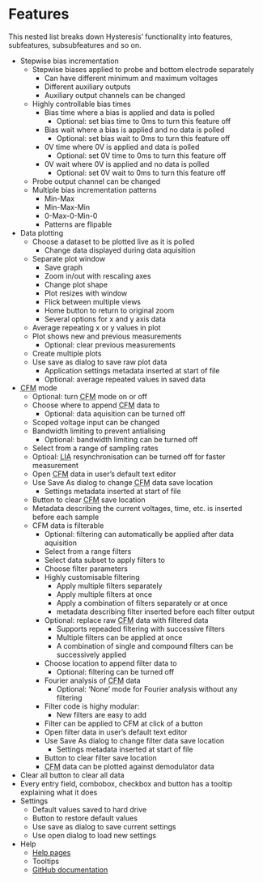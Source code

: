 # Features
This nested list breaks down Hysteresis' functionality into features, subfeatures, subsubfeatures and so on.

* Stepwise bias incrementation
    * Stepwise biases applied to probe and bottom electrode separately
        * Can have different minimum and maximum voltages
        * Different auxiliary outputs
        * Auxiliary output channels can be changed
    * Highly controllable bias times
        * Bias time where a bias is applied and data is polled
            * Optional: set bias time to 0ms to turn this feature off
        * Bias wait where a bias is applied and no data is polled
            * Optional: set bias wait to 0ms to turn this feature off
        * 0V time where 0V is applied and data is polled
            * Optional: set 0V time to 0ms to turn this feature off
        * 0V wait where 0V is applied and no data is polled
            * Optional: set 0V wait to 0ms to turn this feature off
    * Probe output channel can be changed
    * Multiple bias incrementation patterns
        * Min-Max
        * Min-Max-Min
        * 0-Max-0-Min-0
        * Patterns are flipable
* Data plotting
    * Choose a dataset to be plotted live as it is polled
        * Change data displayed during data aquisition
    * Separate plot window
        * Save graph
        * Zoom in/out with rescaling axes
        * Change plot shape
        * Plot resizes with window
        * Flick between multiple views
        * Home button to return to original zoom
        * Several options for x and y axis data
    * Average repeating x or y values in plot
    * Plot shows new and previous measurements
        * Optional: clear previous measurements
    * Create multiple plots
    * Use save as dialog to save raw plot data
        * Application settings metadata inserted at start of file
        * Optional: average repeated values in saved data
* <acronym title="Current Force Microscopy">CFM</acronym> mode
    * Optional: turn <acronym title="Current Force Microscopy">CFM</acronym> mode on or off
    * Choose where to append <acronym title="Current Force Microscopy">CFM</acronym> data to
        * Optional: data aquisition can be turned off
    * Scoped voltage input can be changed
    * Bandwidth limiting to prevent antialising
        * Optional: bandwidth limiting can be turned off
    * Select from a range of sampling rates
    * Optioal: <acronym title="Lock-in Amplifier">LIA</acronym> resynchronisation can be turned off for faster measurement
    * Open <acronym title="Current Force Microscopy">CFM</acronym> data in user's default text editor
    * Use Save As dialog to change <acronym title="Current Force Microscopy">CFM</acronym> data save location
        * Settings metadata inserted at start of file
    * Button to clear <acronym title="Current Force Microscopy">CFM</acronym> save location
    * Metadata describing the current voltages, time, etc. is inserted before each sample
    * CFM data is filterable
        * Optional: filtering can automatically be applied after data aquisition
        * Select from a range filters
        * Select data subset to apply filters to
        * Choose filter parameters
        * Highly customisable filtering
            * Apply multiple filters separately
            * Apply multiple filters at once
            * Apply a combination of filters separately or at once
            * metadata describing filter inserted before each filter output
        * Optional: replace raw <acronym title="Current Force Microscopy">CFM</acronym> data with filtered data
            * Supports repeaded filtering with successive filters
            * Multiple filters can be applied at once
            * A combination of single and compound filters can be successively applied
        * Choose location to append filter data to
            * Optional: filtering can be turned off
        * Fourier analysis of <acronym title="Current Force Microscopy">CFM</acronym> data
            * Optional: 'None' mode for Fourier analysis without any filtering
        * Filter code is highy modular:
            * New filters are easy to add
        * Filter can be applied to CFM at click of a button
        * Open filter data in user's default text editor
        * Use Save As dialog to change filter data save location
            * Settings metadata inserted at start of file
        * Button to clear filter save location
        * <acronym title="Current Force Microscopy">CFM</acronym> data can be plotted against demodulator data
* Clear all button to clear all data
* Every entry field, combobox, checkbox and button has a tooltip explaining what it does
* Settings
    * Default values saved to hard drive
    * Button to restore default values
    * Use save as dialog to save current settings
    * Use open dialog to load new settings
* Help
    * [Help pages](https://jeffrey-ede.shinyapps.io/Help_Pages/ "You are already reading the help pages!")
    * Tooltips
    * [GitHub documentation](https://github.com/Jeffrey-Ede/Atomic-Force-Microscopy "AFM system control documentation")
    
